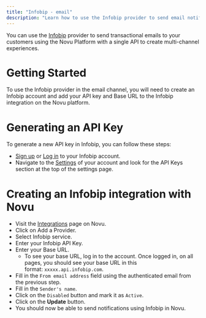 ```yaml
---
title: "Infobip - email"
description: "Learn how to use the Infobip provider to send email notifications using Novu"
---
```


You can use the [Infobip](https://www.infobip.com/developers/) provider to send transactional emails to your customers using the Novu Platform with a single API to create multi-channel experiences.

# Getting Started

To use the Infobip provider in the email channel, you will need to create an Infobip account and add your API key and Base URL to the Infobip integration on the Novu platform.

# Generating an API Key

To generate a new API key in Infobip, you can follow these steps:

- [Sign up](https://www.infobip.com/signup) or [Log in](https://portal.infobip.com/login/) to your Infobip account.
- Navigate to the [Settings](https://portal.infobip.com/settings/accounts/api-keys) of your account and look for the API Keys section at the top of the settings page.

# Creating an Infobip integration with Novu

- Visit the [Integrations](https://dashboard-v2.novu.co/integrations?utm_campaign=docs-infobip) page on Novu.
- Click on Add a Provider.
- Select Infobip service.
- Enter your Infobip API Key.
- Enter your Base URL.
  - To see your base URL, log in to the account. Once logged in, on all pages, you should see your base URL in this format: `xxxxx.api.infobip.com`.
- Fill in the `From email address` field using the authenticated email from the previous step.
- Fill in the `Sender's name`.
- Click on the `Disabled` button and mark it as `Active`.
- Click on the **Update** button.
- You should now be able to send notifications using Infobip in Novu.

